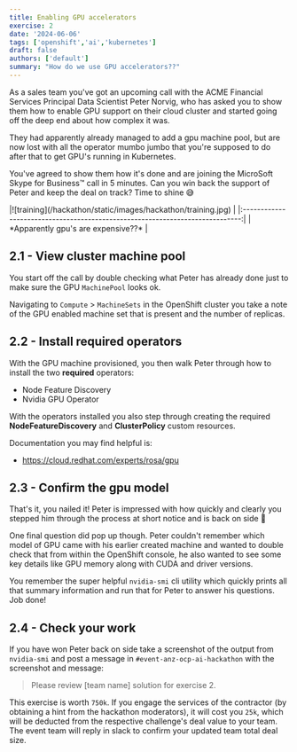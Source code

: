 ```yaml
---
title: Enabling GPU accelerators
exercise: 2
date: '2024-06-06'
tags: ['openshift','ai','kubernetes']
draft: false
authors: ['default']
summary: "How do we use GPU accelerators??"
---
```


As a sales team you've got an upcoming call with the ACME Financial Services Principal Data Scientist Peter Norvig, who has asked you to show them how to enable GPU support on their cloud cluster and started going off the deep end about how complex it was.

They had apparently already managed to add a gpu machine pool, but are now lost with all the operator mumbo jumbo that you're supposed to do after that to get GPU's running in Kubernetes.

You've agreed to show them how it's done and are joining the MicroSoft Skype for Business™ call in 5 minutes. Can you win back the support of Peter and keep the deal on track? Time to shine 😅

<Zoom>
|![training](/hackathon/static/images/hackathon/training.jpg)                   |
|:-----------------------------------------------------------------------------:|
| *Apparently gpu's are expensive??*                                            |
</Zoom>

## 2.1 - View cluster machine pool

You start off the call by double checking what Peter has already done just to make sure the GPU `MachinePool` looks ok.

Navigating to `Compute` > `MachineSets` in the OpenShift cluster you take a note of the GPU enabled machine set that is present and the number of replicas.

## 2.2 - Install required operators

With the GPU machine provisioned, you then walk Peter through how to install the two **required** operators:

- Node Feature Discovery
- Nvidia GPU Operator

With the operators installed you also step through creating the required **NodeFeatureDiscovery** and **ClusterPolicy** custom resources.

Documentation you may find helpful is:

- https://cloud.redhat.com/experts/rosa/gpu

## 2.3 - Confirm the gpu model

That's it, you nailed it! Peter is impressed with how quickly and clearly you stepped him through the process at short notice and is back on side 🎉

One final question did pop up though. Peter couldn't remember which model of GPU came with his earlier created machine and wanted to double check that from within the OpenShift console, he also wanted to see some key details like GPU memory along with CUDA and driver versions.

You remember the super helpful `nvidia-smi` cli utility which quickly prints all that summary information and run that for Peter to answer his questions. Job done!

## 2.4 - Check your work

If you have won Peter back on side take a screenshot of the output from `nvidia-smi` and post a message in `#event-anz-ocp-ai-hackathon` with the screenshot and message:

> Please review [team name] solution for exercise 2.

This exercise is worth `750k`. If you engage the services of the contractor (by obtaining a hint from the hackathon moderators), it will cost you `25k`, which will be deducted from the respective challenge's deal value to your team.
The event team will reply in slack to confirm your updated team total deal size.
